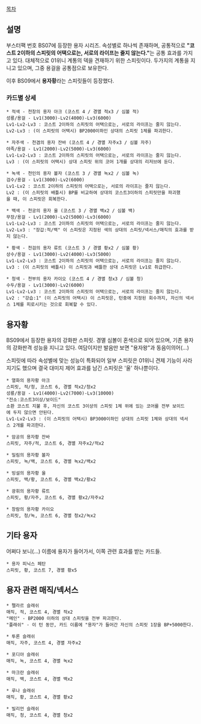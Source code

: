 [[목차]]

== 설명 ==
부스터팩 번호 BS07에 등장한 용자 시리즈. 속성별로 하나씩 존재하며, 공통적으로 '''"코스트 2이하의 스피릿의 어택으로는, 서로의 라이프는 줄지 않는다."'''는 공통 효과를 가지고 있다. 대체적으로 01위니 계통의 덱을 견재하기 위한 스피릿이다. 두가지의 계통을 지니고 있으며, 그중 용걸을 공통점으로 보유한다.

이후 BS09에서 '''용자황'''라는 스피릿들이 등장했다.

=== 카드별 상세 ===
 * 적색 - 천창의 용자 아크 (코스트 4 / 경멸 적x3 / 심볼 적)
 성룡/용걸 - Lv1(3000)-Lv2(4000)-Lv3(6000)
 Lv1-Lv2-Lv3 : 코스트 2이하의 스피릿의 어택으로는, 서로의 라이프는 줄지 않는다.
 Lv2-Lv3 : (이 스피릿의 어택시) BP2000이하인 상대의 스피릿 1체를 파괴한다.

 * 자주색 - 천겸의 용자 잔바 (코스트 4 / 경멸 자주x3 / 심볼 자주)
 야족/용걸 - Lv1(2000)-Lv2(5000)-Lv3(6000)
 Lv1-Lv2-Lv3 : 코스트 2이하의 스피릿의 어택으로는, 서로의 라이프는 줄지 않는다.
 Lv3 : (이 스피릿의 어택시) 상대 스피릿 위의 코어 1개를 상대의 리저브에 둔다.

 * 녹색 - 천인의 용자 볼자 (코스트 3 / 경멸 녹x2 / 심볼 녹)
 검수/용걸 - Lv1(3000)-Lv2(6000)
 Lv1-Lv2 : 코스트 2이하의 스피릿의 어택으로는, 서로의 라이프는 줄지 않는다.
 Lv2 : (이 스피릿의 배틀시) BP를 비교하여 상대의 코스트3이하의 스피릿만을 파괴했을 때, 이 스피릿은 회복한다.

 * 백색 - 천궁의 용자 울 (코스트 3 / 경멸 백x2 / 심볼 백)
 무장/용걸 - Lv1(2000)-Lv2(5000)-Lv3(6000)
 Lv1-Lv2-Lv3 : 코스트 2이하의 스피릿의 어택으로는, 서로의 라이프는 줄지 않는다.
 Lv2-Lv3 : "장갑:적/백" 이 스피릿은 지정된 색의 상대의 스피릿/넥서스/매직의 효과를 받지 않는다.

 * 황색 - 천검의 용자 류트 (코스트 3 / 경멸 황x2 / 심볼 황)
 상수/용걸 - Lv1(3000)-Lv2(4000)-Lv3(5000)
 Lv1-Lv2-Lv3 : 코스트 2이하의 스피릿의 어택으로는, 서로의 라이프는 줄지 않는다.
 Lv3 : (이 스피릿의 배틀시) 이 스피릿과 배틀한 상대 스피릿은 Lv1로 취급한다.

 * 청색 - 천부의 용자 카이오 (코스트 4 / 경멸 청x3 / 심볼 청)
 수두/용걸 - Lv1(3000)-Lv2(6000)
 Lv1-Lv2-Lv3 : 코스트 2이하의 스피릿의 어택으로는, 서로의 라이프는 줄지 않는다.
 Lv2 : "강습:1" (이 스피릿의 어택시) 이 스피릿은, 턴중에 지정된 회수까지, 자신의 넥서스 1체를 피로시키는 것으로 회복할 수 있다.

== 용자황 ==
BS09에서 등장한 용자의 강화판 스피릿. 경멸 심볼이 혼색으로 되어 있으며, 기존 용자의 강화판격 성능을 지니고 있다. 여담이지만 발음만 보면 "용자왕"과 동음이의어(…)

스피릿에 따라 속성별에 맞는 성능이 특화되어 일부 스피릿은 01위니 견제 기능이 사라지기도 했으며 결국 대미지 제어 효과를 남긴 스피릿은 '울' 하나뿐이다.

 * 열화의 용자황 아크
 스피릿, 적/청, 코스트 6, 경멸 적x2/청x2
 성룡/용걸 - Lv1(4000)-Lv2(7000)-Lv3(10000)
 "전소:코스트3이상/보이드"
 소환 코스트 지불 후, 자신의 코스트 3이상의 스피릿 1체 위에 있는 코어를 전부 보이드에 두지 않으면 안된다. 
 Lv1-Lv2-Lv3 : (이 스피릿의 어택시) BP3000이하인 상대의 스피릿 1체와 상대의 넥서스 2개를 파괴한다.

 * 암공의 용자황 잔바
 스피릿, 자주/적, 코스트 6, 경멸 자주x2/적x2

 * 밀림의 용자황 볼자
 스피릿, 녹/백, 코스트 6, 경멸 녹x2/백x2

 * 빙설의 용자황 울
 스피릿, 백/황, 코스트 6, 경멸 백x2/황x2

 * 광휘의 용자황 류트
 스피릿, 황/자주, 코스트 6, 경멸 황x2/자주x2

 * 창람의 용자황 카이오
 스피릿, 청/녹, 코스트 6, 경멸 청x2/녹x2

== 기타 용자 ==
어쩌다 보니(…) 이름에 용자가 들어가서, 이쪽 관련 효과를 받는 카드들.

 * 용자 피닉스 페탄
 스피릿, 황, 코스트 7, 경멸 황x5

== 용자 관련 매직/넥서스 ==
 * 펠라르 슬래쉬
 매직, 적, 코스트 4, 경멸 적x2
 "메인" - BP2000 이하의 상대 스피릿을 전부 파괴한다.
 "플래쉬" - 이 턴 동안, 카드 이름에 "용자"가 들어간 자신의 스피릿 1장을 BP+5000한다.

 * 투론 슬래쉬
 매직, 자주, 코스트 4, 경멸 자주x2

 * 포디아 슬래쉬
 매직, 녹, 코스트 4, 경멸 녹x2

 * 마크란 슬래쉬
 매직, 백, 코스트 4, 경멸 백x2

 * 루나 슬래쉬
 매직, 황, 코스트 4, 경멸 황x2

 * 빌리언 슬래쉬
 매직, 청, 코스트 4, 경멸 청x2
